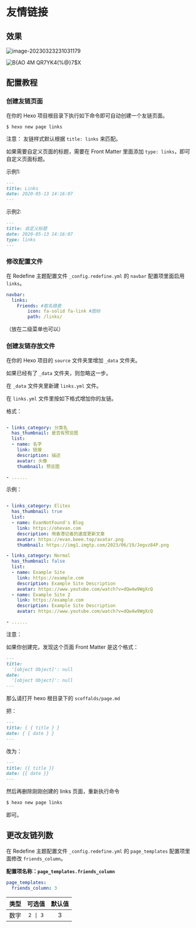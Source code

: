 # 友情链接

## 效果

![image-20230323231031179](https://evan.beee.top/img/2023/03/23/7ee1f7e490a7602f5ceb533cfd6f57e4.png)

![B{`AO` 4M QR7YK4(%@}7$X](https://github.com/EvanNotFound/hexo-theme-redefine/assets/32564494/45b72d81-2eaa-4159-bce0-c1c5d595984c)

## 配置教程


<Steps>

### 创建友链页面

在你的 Hexo 项目根目录下执行如下命令即可自动创建一个友链页面。

```shell
$ hexo new page links
```

注意：
友链样式默认根据 `title: links` 来匹配。

如果需要自定义页面的标题，需要在 Front Matter 里面添加 `type: links`，即可自定义页面标题。

示例1:

```markdown filename="source/links/index.md"
---
title: Links
date: 2020-05-13 14:16:07
---
```

示例2:

```markdown filename="source/links/index.md"
---
title: 自定义标题
date: 2020-05-13 14:16:07
type: links
---
```

### 修改配置文件

在 Redefine 主题配置文件 `_config.redefine.yml` 的 `navbar` 配置项里面启用 `links`。

```yaml filename="_config.redefine.yml" {3-5}
navbar:
  links:
    Friends: #取名随意
        icon: fa-solid fa-link #图标
        path: /links/
```

（放在二级菜单也可以）

### 创建友链存放文件

在你的 Hexo 项目的 `source` 文件夹里增加 `_data` 文件夹。

如果已经有了 `_data` 文件夹，则忽略这一步。

在 `_data` 文件夹里新建 `links.yml` 文件。

在 `links.yml` 文件里按如下格式增加你的友链。

格式：

```yaml filename="source/_data/links.yml"

- links_category: 分类名
  has_thumbnail: 是否有预览图
  list: 
  - name: 名字
    link: 链接
    description: 描述
    avatar: 头像
    thumbnail: 预览图

- ......  

```

示例：

```yaml filename="source/_data/links.yml"

- links_category: Elites
  has_thumbnail: true
  list: 
  - name: EvanNotFound's Blog
    link: https://ohevan.com
    description: 用香港记者的速度更新文章
    avatar: https://evan.beee.top/avatar.png
    thumbnail: https://img1.imgtp.com/2023/06/19/Jegvz84P.png

- links_category: Normal
  has_thumbnail: false
  list: 
  - name: Example Site
    link: https://example.com
    description: Example Site Description
    avatar: https://www.youtube.com/watch?v=dQw4w9WgXcQ
  - name: Example Site 2
    link: https://example.com
    description: Example Site Description
    avatar: https://www.youtube.com/watch?v=dQw4w9WgXcQ

- ......  

```

</Steps>

注意：

如果你创建完，发现这个页面 Front Matter 是这个格式：

```markdown filename="source/links/index.md"
---
title:
  '[object Object]': null
date:
  '[object Object]': null
---
```

那么请打开 hexo 根目录下的 `scoffalds/page.md`

把：

```markdown filename="scaffolds/page.md"
---
title: { { title } }
date: { { date } }
---
```

改为：

```markdown filename="scaffolds/page.md"
---
title: {{ title }}
date: {{ date }}
---
```

然后再删除刚刚创建的 links 页面，重新执行命令

```bash
$ hexo new page links
```

即可。

## 更改友链列数

在 Redefine 主题配置文件 `_config.redefine.yml` 的 `page_templates` 配置项里面修改 `friends_column`。

**配置项名称：`page_templates.friends_column`**

```yaml filename="_config.redefine.yml"
page_templates:
  friends_column: 3
```

| 类型 | 可选值 | 默认值 |
| :---: | :---: | :---: |
| 数字 | `2 \| 3` | 3 |


